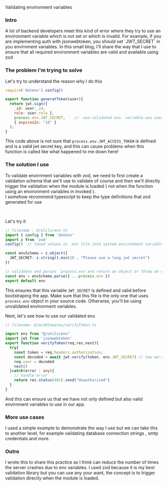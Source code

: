 <script>
</script>

<Heading> Validating environment variables </Heading>
<H3>Intro </H3>
A lot of backend developers meet this kind of error where they try to use an environment variable which is not set or which is 
invalid. For example, if you are implementing auth with jsonwebtoken, you should set `JWT_SECRET` in you envirnment variables. In this small blog, I'll share the way that I use 
to ensure that all required environment variables are valid and available using <Link href="https://zod.dev">zod</Link>  

<H3> The problem I'm trying to solve</H3>
Let's try to understand the reason why I do this


```javascript
require('dotenv').config()

export function generatToken(user){
  return jwt.sign({ 
    _id: user._id,
    role: user.role },
    process.env.JWT_SECRET,    //  non-validated env. variable was used here
    { expiresIn: "1d" }
  );
}
```
This code above is not sure that `process.env.JWT_ACCESS_TOKEN` is defined and is a valid jwt secret key, and this
can cause problems when this function is called like what happened to me down here!
  
<H3> The solution I use </H3>  

To validate envirnment variables with zod, we need to first create a validation schema that we'll use to validate of course and then we'll directly trigger
the validation when the module is loaded ( not when the function using an environment variables in invoked ).  
I somehow recommend typescript to keep the type definitions that zod generated for use

<br/> 


Let's try it
```typescript
// filename : @/utils/env.ts
import { config } from 'dotenv'
import z from 'zod'
config()  // looad values in .env file into system environment variables

const envSchema = z.object({
  JWT_SECRET: z.string().min(10 , "Please use a long jwt secret")
})

// validates and parses `process.env`and return an object or throw an error when the variables are invalid
const env = envSchema.parse({ ...process.env })
export default env  
```
This ensures that this variable `JWT_SECRET` is defined and valid before bootstraping the app. Make sure that this file is the only one that uses `process.env` object in your source code. Otherwise, you'll be using unvalidated environment variables.

Next, let's see how to use our validated env.
```typescript 
// filename: @/middlewares/verifyToken.ts

import env from "@/utils/env"
import jwt from 'jsonwebtoken'
export function verifyToken(req,res,next){
  try{
    const token = req.headers.authorization;
    const decoded = await jwt.verify(token, env.JWT_SECRET) // now we're sure that this is available and valid
    req.user = decoded
    next()
  }catch(error : any){
    // handle error
    return res.status(401).send("Unauthorized")
  }
}
```
And this can ensure us that we have not only defined but also valid envirnment variables to use in our app.

<H3> More use  cases </H3>
I used a simple example to demonstrate the way I use but we can take this to another level, for example validating database connection strings , smtp credentials and more.


<H3> Outro </H3>
I wrote this to share this practice as I think can reduce the number of times the server crashes due to env variables. I used zod because 
it is my best validation library but you can use any your want, the concept is to trigger validation directly when the module is loaded.

